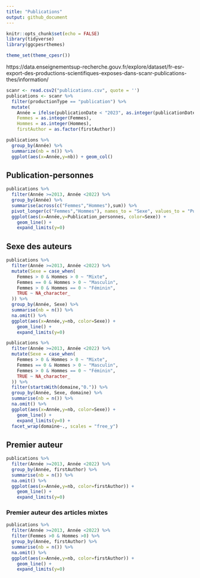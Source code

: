 ```yaml
---
title: "Publications"
output: github_document
---
```


```r
knitr::opts_chunk$set(echo = FALSE)
library(tidyverse)
library(ggcpesrthemes)

theme_set(theme_cpesr())
```


https://data.enseignementsup-recherche.gouv.fr/explore/dataset/fr-esr-export-des-productions-scientifiques-exposes-dans-scanr-publications-thes/information/

```r
scanr <- read.csv2("publications.csv", quote = '') 
publications <- scanr %>% 
  filter(productionType == "publication") %>%
  mutate(
    Année = ifelse(publicationDate < "2023", as.integer(publicationDate), NA),
    Femmes = as.integer(Femmes),
    Hommes = as.integer(Hommes),
    firstAuthor = as.factor(firstAuthor))
```

```r
publications %>%
  group_by(Année) %>%
  summarize(nb = n()) %>%
  ggplot(aes(x=Année,y=nb)) + geom_col()
```

## Publication-personnes

```r
publications %>%
  filter(Année >=2013, Année <2022) %>%
  group_by(Année) %>%
  summarise(across(c("Femmes","Hommes"),sum)) %>%
  pivot_longer(c("Femmes","Hommes"), names_to = "Sexe", values_to = "Publication_personnes") %>%
  ggplot(aes(x=Année,y=Publication_personnes, color=Sexe)) +
    geom_line() +
    expand_limits(y=0)
```

## Sexe des auteurs

```r
publications %>%
  filter(Année >=2013, Année <2022) %>%
  mutate(Sexe = case_when(
    Femmes > 0 & Hommes > 0 ~ "Mixte",
    Femmes == 0 & Hommes > 0 ~ "Masculin",
    Femmes > 0 & Hommes == 0 ~ "Féminin",
    TRUE ~ NA_character_
  )) %>%
  group_by(Année, Sexe) %>%
  summarise(nb = n()) %>%
  na.omit() %>%
  ggplot(aes(x=Année,y=nb, color=Sexe)) +
    geom_line() +
    expand_limits(y=0)
```


```r
publications %>%
  filter(Année >=2013, Année <2022) %>%
  mutate(Sexe = case_when(
    Femmes > 0 & Hommes > 0 ~ "Mixte",
    Femmes == 0 & Hommes > 0 ~ "Masculin",
    Femmes > 0 & Hommes == 0 ~ "Féminin",
    TRUE ~ NA_character_
  )) %>%
  filter(startsWith(domaine,"0.")) %>%
  group_by(Année, Sexe, domaine) %>%
  summarise(nb = n()) %>%
  na.omit() %>%
  ggplot(aes(x=Année,y=nb, color=Sexe)) +
    geom_line() +
    expand_limits(y=0) +
  facet_wrap(domaine~., scales = "free_y")
```



## Premier auteur

```r
publications %>%
  filter(Année >=2013, Année <2022) %>%
  group_by(Année, firstAuthor) %>%
  summarise(nb = n()) %>%
  na.omit() %>%
  ggplot(aes(x=Année,y=nb, color=firstAuthor)) +
    geom_line() +
    expand_limits(y=0)
```

### Premier auteur des articles mixtes

```r
publications %>%
  filter(Année >=2013, Année <2022) %>%
  filter(Femmes >0 & Hommes >0) %>%
  group_by(Année, firstAuthor) %>%
  summarise(nb = n()) %>%
  na.omit() %>%
  ggplot(aes(x=Année,y=nb, color=firstAuthor)) +
    geom_line() +
    expand_limits(y=0)
```

